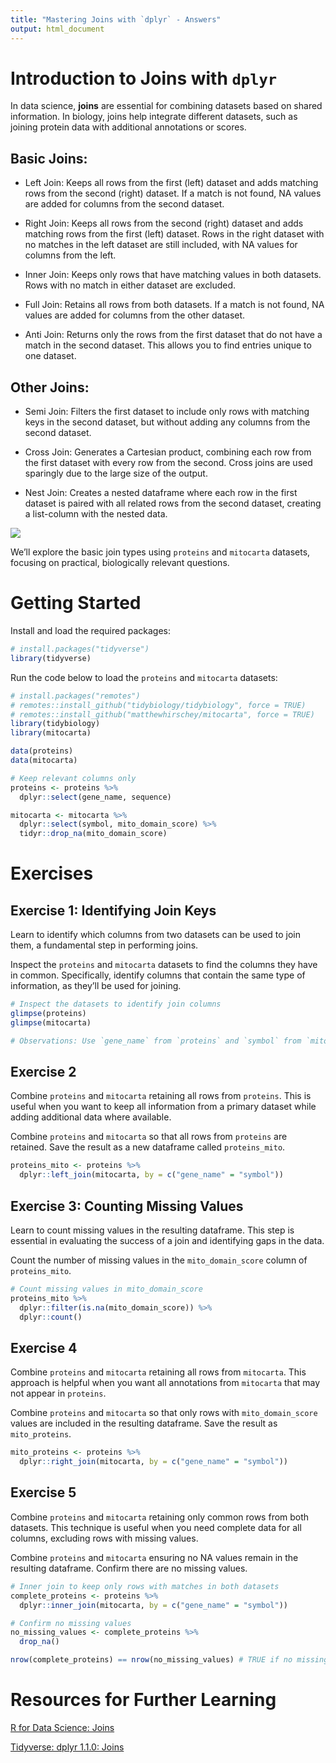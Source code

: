 ```yaml
---
title: "Mastering Joins with `dplyr` - Answers"
output: html_document
---
```


# Introduction to Joins with `dplyr`

In data science, **joins** are essential for combining datasets based on shared information. In biology, joins help integrate different datasets, such as joining protein data with additional annotations or scores.

## Basic Joins:

  - Left Join: Keeps all rows from the first (left) dataset and adds matching rows from the second (right) dataset. If a match is not found, NA values are added for columns from the second dataset.
  
  - Right Join: Keeps all rows from the second (right) dataset and adds matching rows from the first (left) dataset. Rows in the right dataset with no matches in the left dataset are still included, with NA values for columns from the left.

  - Inner Join: Keeps only rows that have matching values in both datasets. Rows with no match in either dataset are excluded.

  - Full Join: Retains all rows from both datasets. If a match is not found, NA values are added for columns from the other dataset.
  
  - Anti Join: Returns only the rows from the first dataset that do not have a match in the second dataset. This allows you to find entries unique to one dataset.

## Other Joins:

  - Semi Join: Filters the first dataset to include only rows with matching keys in the second dataset, but without adding any columns from the second dataset.
  
  - Cross Join: Generates a Cartesian product, combining each row from the first dataset with every row from the second. Cross joins are used sparingly due to the large size of the output.

  - Nest Join: Creates a nested dataframe where each row in the first dataset is paired with all related rows from the second dataset, creating a list-column with the nested data.

![](dplyr_joins.png)

We’ll explore the basic join types using `proteins` and `mitocarta` datasets, focusing on practical, biologically relevant questions.

# Getting Started

Install and load the required packages:

```r
# install.packages("tidyverse")
library(tidyverse)
```

Run the code below to load the `proteins` and `mitocarta` datasets:

```r
# install.packages("remotes")
# remotes::install_github("tidybiology/tidybiology", force = TRUE)
# remotes::install_github("matthewhirschey/mitocarta", force = TRUE)
library(tidybiology)
library(mitocarta)

data(proteins)
data(mitocarta)

# Keep relevant columns only
proteins <- proteins %>% 
  dplyr::select(gene_name, sequence)

mitocarta <- mitocarta %>% 
  dplyr::select(symbol, mito_domain_score) %>% 
  tidyr::drop_na(mito_domain_score)
```

# Exercises

## Exercise 1: Identifying Join Keys

Learn to identify which columns from two datasets can be used to join them, a fundamental step in performing joins.

Inspect the `proteins` and `mitocarta` datasets to find the columns they have in common. Specifically, identify columns that contain the same type of information, as they’ll be used for joining.

```r
# Inspect the datasets to identify join columns
glimpse(proteins)
glimpse(mitocarta)

# Observations: Use `gene_name` from `proteins` and `symbol` from `mitocarta` as join keys
```

## Exercise 2

Combine `proteins` and `mitocarta` retaining all rows from `proteins`. This is useful when you want to keep all information from a primary dataset while adding additional data where available.

Combine `proteins` and `mitocarta` so that all rows from `proteins` are retained. Save the result as a new dataframe called `proteins_mito`.

```r
proteins_mito <- proteins %>%
  dplyr::left_join(mitocarta, by = c("gene_name" = "symbol"))
```

## Exercise 3: Counting Missing Values

Learn to count missing values in the resulting dataframe. This step is essential in evaluating the success of a join and identifying gaps in the data.

Count the number of missing values in the `mito_domain_score` column of `proteins_mito`.

```r
# Count missing values in mito_domain_score
proteins_mito %>%
  dplyr::filter(is.na(mito_domain_score)) %>%
  dplyr::count()
```

## Exercise 4

Combine `proteins` and `mitocarta` retaining all rows from `mitocarta`. This approach is helpful when you want all annotations from `mitocarta` that may not appear in `proteins`.

Combine `proteins` and `mitocarta` so that only rows with `mito_domain_score` values are included in the resulting dataframe. Save the result as `mito_proteins`.

```r
mito_proteins <- proteins %>%
  dplyr::right_join(mitocarta, by = c("gene_name" = "symbol"))
```

## Exercise 5

Combine `proteins` and `mitocarta` retaining only common rows from both datasets. This technique is useful when you need complete data for all columns, excluding rows with missing values.

Combine `proteins` and `mitocarta` ensuring no NA values remain in the resulting dataframe. Confirm there are no missing values.

```r
# Inner join to keep only rows with matches in both datasets
complete_proteins <- proteins %>%
  dplyr::inner_join(mitocarta, by = c("gene_name" = "symbol"))

# Confirm no missing values
no_missing_values <- complete_proteins %>%
  drop_na()

nrow(complete_proteins) == nrow(no_missing_values) # TRUE if no missing values
```

# Resources for Further Learning

[R for Data Science: Joins](https://r4ds.hadley.nz/joins.html)

[Tidyverse: dplyr 1.1.0: Joins](https://www.tidyverse.org/blog/2023/01/dplyr-1-1-0-joins/)

  
